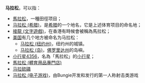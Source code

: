 '''马拉松'''，可以指：
* [[馬拉松|馬拉松]]，一種田徑项目；
* [[马拉松_(希腊)|马拉松 (希腊)]]，是[[希腊|希腊]]的一个地名，它是上述体育项目的命名地；
* [[接龍_(文字遊戲)|接龍 (文字遊戲)]]，在香港有時候會被稱為馬拉松；
* [[美国|美国]]有几个地方被命名为马拉松：
** [[马拉松_(纽约州)|马拉松 (纽约州)]]，纽约州的城镇。
** [[马拉松_(岛)|马拉松 (岛)]]，[[佛罗里达州|佛罗里达州]]的岛嶼。
* [[小行星4356|小行星4356]]，名為「馬拉松」的[[小行星|小行星]]；
* [[馬拉松_(體育用品專門店)|馬拉松 (體育用品專門店)]]
*[[马拉硫磷|马拉硫磷]]
*[[马拉松_(电子游戏)|马拉松 (电子游戏)]]，由Bungie开发和发行的第一人称射击类游戏
{{disambig|M|Cat=三字译名消歧义}}